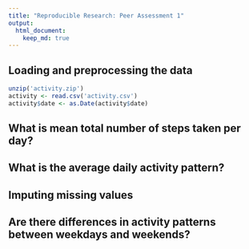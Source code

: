 ```yaml
---
title: "Reproducible Research: Peer Assessment 1"
output: 
  html_document:
    keep_md: true
---
```



## Loading and preprocessing the data
```r
unzip('activity.zip')
activity <- read.csv('activity.csv')
activity$date <- as.Date(activity$date)
```

## What is mean total number of steps taken per day?



## What is the average daily activity pattern?



## Imputing missing values



## Are there differences in activity patterns between weekdays and weekends?
